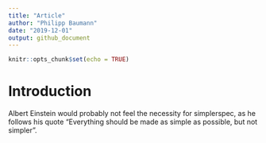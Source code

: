 ```yaml
---
title: "Article"
author: "Philipp Baumann"
date: "2019-12-01"
output: github_document
---
```


```r
knitr::opts_chunk$set(echo = TRUE)
```

# Introduction

Albert Einstein would probably not feel the necessity for simplerspec, as he follows his quote "Everything should be made as simple as possible, but not simpler".

